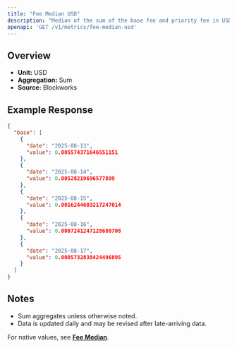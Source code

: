 ```yaml
---
title: "Fee Median USD"
description: "Median of the sum of the base fee and priority fee in USD that day"
openapi: 'GET /v1/metrics/fee-median-usd'
---
```


## Overview

- **Unit:** USD
- **Aggregation:** Sum
- **Source:** Blockworks

## Example Response

```json
{
  "base": [
    {
      "date": "2025-08-13",
      "value": 0.005574371646551151
    },
    {
      "date": "2025-08-14",
      "value": 0.00528219696577899
    },
    {
      "date": "2025-08-15",
      "value": 0.0016244603217247014
    },
    {
      "date": "2025-08-16",
      "value": 0.0007241247128680708
    },
    {
      "date": "2025-08-17",
      "value": 0.0005732838424496895
    }
  ]
}
```

## Notes
- Sum aggregates unless otherwise noted.
- Data is updated daily and may be revised after late-arriving data.


<Note>For native values, see **[Fee Median](./fee-median)**.</Note>
